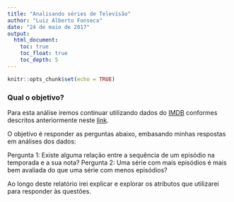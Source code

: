 ```yaml
---
title: "Analisando séries de Televisão"
author: "Luiz Alberto Fonseca"
date: "24 de maio de 2017"
output:
  html_document:
    toc: true
    toc_float: true
    toc_depth: 5
---
```


```r
knitr::opts_chunk$set(echo = TRUE)
```

### Qual o objetivo?

Para esta análise iremos continuar utilizando dados do [IMDB](http://www.imdb.com/) conformes descritos anteriormente neste [link](https://fonluiz.github.io/ad1/lab1/checkpoint-1.html).

O objetivo é responder as perguntas abaixo, embasando minhas respostas em análises dos dados:

Pergunta 1: Existe alguma relação entre a sequência de um episódio na temporada e a sua nota?
Pergunta 2: Uma série com mais episódios é mais bem avaliada do que uma série com menos episódios?

Ao longo deste relatório irei explicar e explorar os atributos que utilizarei para responder às questões.

